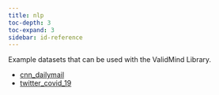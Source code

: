 ```yaml
---
title: nlp
toc-depth: 3
toc-expand: 3
sidebar: id-reference
---
```


Example datasets that can be used with the ValidMind Library.

- [cnn_dailymail](nlp/cnn_dailymail.qmd)
- [twitter_covid_19](nlp/twitter_covid_19.qmd)
